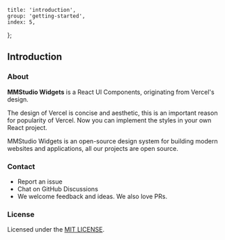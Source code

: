 
	title: 'introduction',
	group: 'getting-started',
	index: 5,
};

## Introduction

### About

**MMStudio Widgets** is a React UI Components, originating from <Link rel="nofollow" target="_blank" href="https://vercel.co/design">Vercel's design</Link>.

The design of Vercel is concise and aesthetic, this is an important reason for popularity of Vercel.
Now you can implement the styles in your own React project.

MMStudio Widgets is an open-source design system for building modern websites and applications, all our projects are open source.

<Spacer y={3} />

### Contact

- <Link
  	color
  	target="_blank"
  	rel="nofollow"
  	href="https://github.com/taoqf/widgets/issues/new">
  	Report an issue
  </Link>
- <Link
  	color
  	target="_blank"
  	rel="nofollow"
  	href="https://github.com/taoqf/widgets/discussions">
  	Chat on GitHub Discussions
  </Link>
- We welcome feedback and ideas. We also love PRs.

<Spacer y={3} />

### License

Licensed under the [MIT LICENSE](https://github.com/taoqf/widgets/blob/master/LICENSE).

